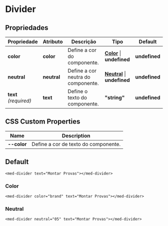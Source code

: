 
<Meta title="Components/Core/Divider/Usage" />

# Divider

## Propriedades

| Propriedade            | Atributo    | Descrição                                   | Tipo                                                                                                                 | Default       |
| ---------------------- | ----------- | ------------------------------------------- | -------------------------------------------------------------------------------------------------------------------- | ------------- |
| **color**              | **color**   | Define a cor do componente.                 | **[Color](http://desenv.ordomederi.com/templarios/?path=/story/enums-enums--page#medcolors)** \| **undefined**   | **undefined** |
| **neutral**            | **neutral** | Define a cor neutra do componente.          | **[Neutral](http://desenv.ordomederi.com/templarios/?path=/story/enums-enums--page#medcolors)** \| **undefined** | **undefined** |
| **text**  _(required)_ | **text**    | Define o texto do componente.               | **"string"**                                                                                                          | **undefined** |

## CSS Custom Properties

| Name               | Description                                   |
| ------------------ | --------------------------------------------- |
| **--color**        | Define a cor de texto do componente.          |

## Default

```
<med-divider text="Montar Provas"></med-divider>
```

### Color

```
<med-divider color="brand" text="Montar Provas"></med-divider>
```

### Neutral

```
<med-divider neutral="05" text="Montar Provas"></med-divider>
```
